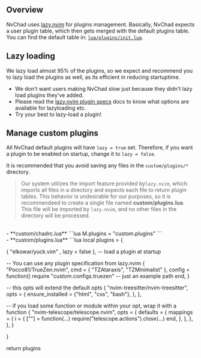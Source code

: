 ## Overview

NvChad uses [lazy.nvim](https://github.com/folke/lazy.nvim) for plugins management. Basically, NvChad expects a user plugin table, which then gets merged with the default plugins table. You can find the default table in: [`lua/plugins/init.lua`](https://github.com/NvChad/NvChad/blob/v2.0/lua/plugins/init.lua).

## Lazy loading

We lazy load almost 95% of the plugins, so we expect and recommend you to lazy load the plugins as well, as its efficient in reducing startuptime.

- We don't want users making NvChad slow just because they didn't lazy load plugins they've added.
- Please read the [lazy.nvim plugin specs](https://github.com/folke/lazy.nvim#-plugin-spec) docs to know what options are available for lazyloading etc.
- Try your best to lazy-load a plugin!

## Manage custom plugins

All NvChad default plugins will have `lazy = true` set. Therefore, if you want a plugin to be enabled on startup, change it to `lazy = false`.

It is recommended that you avoid saving any files in the `custom/plugins/*` directory.

> Our system utilizes the import feature provided by`lazy.nvim`, which imports all files in a directory and expects each file to return plugin tables. This behavior is undesirable for our purposes, so it is recommendeed to create a single file named **custom/plugins.lua**. This file will be imported by `lazy.nvim`, and no other files in the directory will be processed.

<br/>
- **custom/chadrc.lua**
```lua
M.plugins = "custom.plugins"
```

<br/>
- **custom/plugins.lua**
```lua
local plugins = {

  { "elkowar/yuck.vim" , lazy = false },  -- load a plugin at startup

  -- You can use any plugin specification from lazy.nvim
  {
    "Pocco81/TrueZen.nvim",
    cmd = { "TZAtaraxis", "TZMinimalist" },
    config = function()
      require "custom.configs.truezen" -- just an example path
    end,
  }

  -- this opts will extend the default opts 
  {
    "nvim-treesitter/nvim-treesitter",
    opts = {
      ensure_installed = {"html", "css", "bash"},
    },
  },

  -- if you load some function or module within your opt, wrap it with a function
  {
   "nvim-telescope/telescope.nvim",
   opts = {
     defaults = {
       mappings = {
         i = {
           ["<esc>"] = function(...)
               require("telescope.actions").close(...)
            end,
          },
        },
      },
    },
   }

}

return plugins
```

